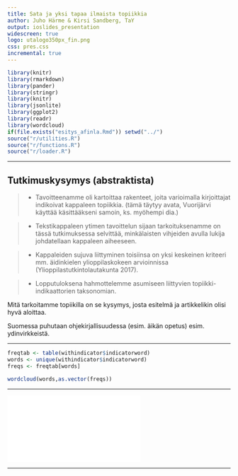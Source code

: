 ```yaml
---
title: Sata ja yksi tapaa ilmaista topiikkia
author: Juho Härme & Kirsi Sandberg, TaY
output: ioslides_presentation
widescreen: true
logo: utalogo350px_fin.png
css: pres.css
incremental: true
---
```



```r
library(knitr)
library(rmarkdown)
library(pander)
library(stringr)
library(knitr)
library(jsonlite)
library(ggplot2)
library(readr)
library(wordcloud)
if(file.exists("esitys_afinla.Rmd")) setwd("../")
source("r/utilities.R")
source("r/functions.R")
source("r/loader.R")

```


---

## Tutkimuskysymys (abstraktista)

>- Tavoitteenamme oli kartoittaa rakenteet, joita varioimalla kirjoittajat
  indikoivat kappaleen topiikkia. (tämä täytyy avata, Vuorijärvi käyttää
  käsittääkseni samoin, ks. myöhempi dia.)

>- Tekstikappaleen ytimen tavoittelun sijaan tarkoituksenamme on tässä
  tutkimuksessa selvittää, minkälaisten vihjeiden avulla lukija johdatellaan
  kappaleen aiheeseen. 

>- Kappaleiden sujuva liittyminen toisiinsa on yksi keskeinen kriteeri mm.
  äidinkielen ylioppilaskokeen arvioinnissa (Ylioppilastutkintolautakunta
  2017). 

>- Lopputuloksena hahmottelemme asumiseen liittyvien topiikki-indikaattorien
  taksonomian.



<div class="notes">

Mitä tarkoitamme topiikilla on se kysymys, josta esitelmä ja artikkelikin olisi hyvä aloittaa.

Suomessa puhutaan ohjekirjallisuudessa (esim. äikän opetus) esim. ydinvirkkeistä.


</div>





---



```r

freqtab <- table(withindicator$indicatorword)
words <- unique(withindicator$indicatorword)
freqs <- freqtab[words]

wordcloud(words,as.vector(freqs))

```


---

<embed type="image/svg+xml" src="tree1.svg" id="my-embed"/>

<script src="svg-pan-zoom.min.js"></script>
<script>
document.getElementById('my-embed').addEventListener('load', function(){
  // Will get called after embed element was loaded
  svgPanZoom(document.getElementById('my-embed')); 
})
</script>


---

<script>

//var ts = document.querySelector(".title-slide");
//var wc = document.querySelector("#wc");
//wc.style.marginBottom="9em";
//ts.appendChild(wc);

</script>

